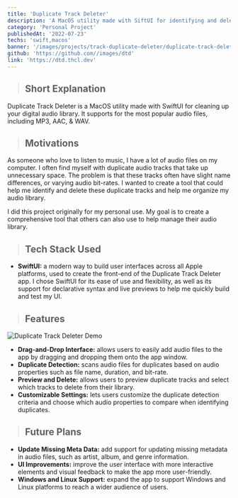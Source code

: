 ```yaml
---
title: 'Duplicate Track Deleter'
description: 'A MacOS utility made with SiftUI for identifying and deleting duplicate audio tracks.'
category: 'Personal Project'
publishedAt: '2022-07-23'
techs: 'swift,macos'
banner: '/images/projects/track-duplicate-deleter/duplicate-track-deleter-banner.jpg'
github: 'https://github.com//images/dtd'
link: 'https://dtd.thcl.dev'
---
```


> ## Short Explanation

Duplicate Track Deleter is a MacOS utility made with SwiftUI for cleaning up your digital audio library. It supports for the most popular audio files, including MP3, AAC, & WAV.

> ## Motivations

As someone who love to listen to music, I have a lot of audio files on my computer. I often find myself with duplicate audio tracks that take up unnecessary space. The problem is that these tracks often have slight name differences, or varying audio bit-rates. I wanted to create a tool that could help me identify and delete these duplicate tracks and help me organize my audio library.

I did this project originally for my personal use. My goal is to create a comprehensive tool that others can also use to help manage their audio library.

> ## Tech Stack Used

<div className='not-prose mt-2'>
  <TechIcons techs={['swift', 'macos']} />
</div>

- **SwiftUI:** a modern way to build user interfaces across all Apple platforms, used to create the front-end of the Duplicate Track Deleter app. I chose SwiftUI for its ease of use and flexibility, as well as its support for declarative syntax and live previews to help me quickly build and test my UI.

> ## Features

<Image
  src='/images/projects/track-duplicate-deleter/duplicate-track-deleter-demo.jpg'
  alt='Duplicate Track Deleter Demo'
  width={1440}
  height={792}
/>

- **Drag-and-Drop Interface:** allows users to easily add audio files to the app by dragging and dropping them onto the app window.
- **Duplicate Detection:** scans audio files for duplicates based on audio properties such as file name, duration, and bit-rate.
- **Preview and Delete:** allows users to preview duplicate tracks and select which tracks to delete from their library.
- **Customizable Settings:** lets users customize the duplicate detection criteria and choose which audio properties to compare when identifying duplicates.

> ## Future Plans

- **Update Missing Meta Data:** add support for updating missing metadata in audio files, such as artist, album, and genre information.
- **UI Improvements:** improve the user interface with more interactive elements and visual feedback to make the app more user-friendly.
- **Windows and Linux Support:** expand the app to support Windows and Linux platforms to reach a wider audience of users.
